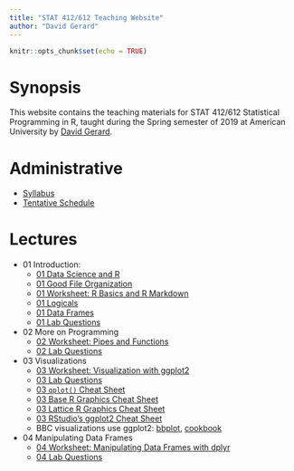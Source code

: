 ```yaml
---
title: "STAT 412/612 Teaching Website"
author: "David Gerard"
---
```


```r
knitr::opts_chunk$set(echo = TRUE)
```

# Synopsis

This website contains the teaching materials for STAT 412/612 Statistical 
Programming in R, taught during the Spring semester of 2019 at American 
University by [David Gerard](https://dcgerard.github.io/).

# Administrative

- [Syllabus](./admin/syllabus_412_612.pdf)
- [Tentative Schedule](./admin/teaching_plan_412_612.pdf)

# Lectures

- 01 Introduction:
    - [01 Data Science and R](./lectures/01_intro/01_data_science_and_r.pdf)
    - [01 Good File Organization](./lectures/01_intro/01_file_system.pdf)
    - [01 Worksheet: R Basics and R Markdown](./lectures/01_intro/01_worksheet.pdf)
    - [01 Logicals](./lectures/01_intro/01_logic.pdf)
    - [01 Data Frames](./lectures/01_intro/01_data_frames.pdf)
    - [01 Lab Questions](./lectures/01_intro/01_lab.pdf)
- 02 More on Programming
    - [02 Worksheet: Pipes and Functions](./lectures/02_functions_pipes/02_functions_pipes.pdf)
    - [02 Lab Questions](./lectures/02_functions_pipes/02_lab.pdf)
- 03 Visualizations
    - [03 Worksheet: Visualization with ggplot2](./lectures/03_graphics/03_graphics.pdf)
    - [03 Lab Questions](./lectures/03_graphics/03_lab.pdf)
    - [03 `qplot()` Cheat Sheet](./lectures/03_graphics/03_qplot_cheatsheet.pdf)
    - [03 Base R Graphics Cheat Sheet](./lectures/03_graphics/03_base_r_cheatsheet.pdf)
    - [03 Lattice R Graphics Cheat Sheet](./lectures/03_graphics/03_lattice_cheatsheet.pdf)
    - [03 RStudio's ggplot2 Cheat Sheet](https://github.com/rstudio/cheatsheets/blob/master/data-visualization-2.1.pdf)
    - BBC visualizations use ggplot2: [bbplot](https://github.com/bbc/bbplot), [cookbook](https://bbc.github.io/rcookbook/)
- 04 Manipulating Data Frames
    - [04 Worksheet: Manipulating Data Frames with dplyr](./lectures/04_dplyr/04_dplyr.pdf)
    - [04 Lab Questions](./lectures/04_dplyr/04_dplyr_lab.pdf)

    
    
